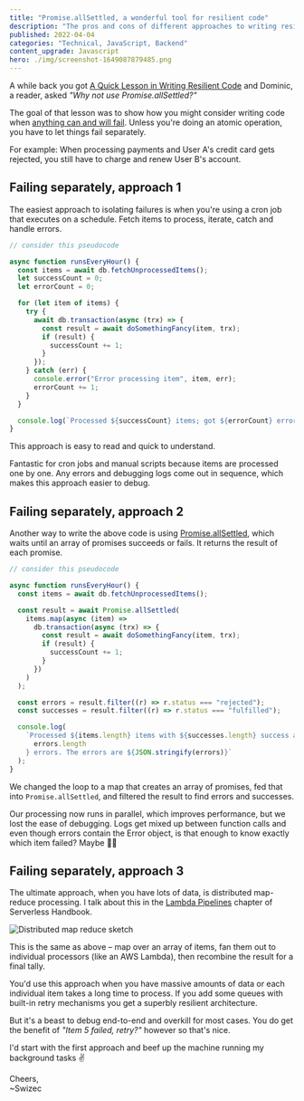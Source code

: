 ```yaml
---
title: "Promise.allSettled, a wonderful tool for resilient code"
description: "The pros and cons of different approaches to writing resilient code that handles partial failures"
published: 2022-04-04
categories: "Technical, JavaScript, Backend"
content_upgrade: Javascript
hero: ./img/screenshot-1649087879485.png
---
```


A while back you got [A Quick Lesson in Writing Resilient Code](https://swizec.com/blog/a-quick-lesson-in-writing-resilient-code/) and Dominic, a reader, asked _"Why not use Promise.allSettled?"_

The goal of that lesson was to show how you might consider writing code when [anything can and will fail](https://serverlesshandbook.dev/robust-backend-design). Unless you're doing an atomic operation, you have to let things fail separately.

For example: When processing payments and User A's credit card gets rejected, you still have to charge and renew User B's account.

## Failing separately, approach 1

The easiest approach to isolating failures is when you're using a cron job that executes on a schedule. Fetch items to process, iterate, catch and handle errors.

```javascript
// consider this pseudocode

async function runsEveryHour() {
  const items = await db.fetchUnprocessedItems();
  let successCount = 0;
  let errorCount = 0;

  for (let item of items) {
    try {
      await db.transaction(async (trx) => {
        const result = await doSomethingFancy(item, trx);
        if (result) {
          successCount += 1;
        }
      });
    } catch (err) {
      console.error("Error processing item", item, err);
      errorCount += 1;
    }
  }

  console.log(`Processed ${successCount} items; got ${errorCount} errors`);
}
```

This approach is easy to read and quick to understand.

Fantastic for cron jobs and manual scripts because items are processed one by one. Any errors and debugging logs come out in sequence, which makes this approach easier to debug.

## Failing separately, approach 2

Another way to write the above code is using [Promise.allSettled](https://developer.mozilla.org/en-US/docs/Web/JavaScript/Reference/Global_Objects/Promise/allSettled), which waits until an array of promises succeeds or fails. It returns the result of each promise.

```javascript
// consider this pseudocode

async function runsEveryHour() {
  const items = await db.fetchUnprocessedItems();

  const result = await Promise.allSettled(
    items.map(async (item) =>
      db.transaction(async (trx) => {
        const result = await doSomethingFancy(item, trx);
        if (result) {
          successCount += 1;
        }
      })
    )
  );

  const errors = result.filter((r) => r.status === "rejected");
  const successes = result.filter((r) => r.status === "fulfilled");

  console.log(
    `Processed ${items.length} items with ${successes.length} success and ${
      errors.length
    } errors. The errors are ${JSON.stringify(errors)}`
  );
}
```

We changed the loop to a map that creates an array of promises, fed that into `Promise.allSettled`, and filtered the result to find errors and successes.

Our processing now runs in parallel, which improves performance, but we lost the ease of debugging. Logs get mixed up between function calls and even though errors contain the Error object, is that enough to know exactly which item failed? Maybe 🤷‍♀️

## Failing separately, approach 3

The ultimate approach, when you have lots of data, is distributed map-reduce processing. I talk about this in the [Lambda Pipelines](https://serverlesshandbook.dev/lambda-pipelines) chapter of Serverless Handbook.

![Distributed map reduce sketch](./img/Distributed-map-reduce-sketchcjc920.png)

This is the same as above – map over an array of items, fan them out to individual processors (like an AWS Lambda), then recombine the result for a final tally.

You'd use this approach when you have massive amounts of data or each individual item takes a long time to process. If you add some queues with built-in retry mechanisms you get a superbly resilient architecture.

But it's a beast to debug end-to-end and overkill for most cases. You do get the benefit of _"Item 5 failed, retry?"_ however so that's nice.

I'd start with the first approach and beef up the machine running my background tasks ✌️

Cheers,<br/>
~Swizec

